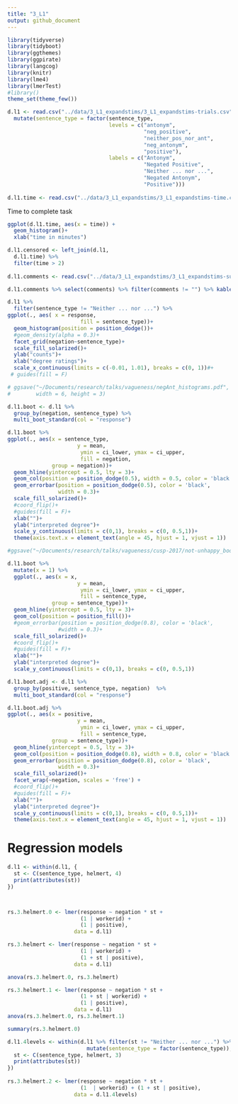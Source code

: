 ```yaml
---
title: "3_L1"
output: github_document
---
```


```r
library(tidyverse)
library(tidyboot)
library(ggthemes)
library(ggpirate)
library(langcog)
library(knitr)
library(lme4)
library(lmerTest)
#library()
theme_set(theme_few())
```

```r
d.l1 <- read.csv("../data/3_L1_expandstims/3_L1_expandstims-trials.csv") %>%
  mutate(sentence_type = factor(sentence_type,
                                levels = c("antonym",
                                           "neg_positive",
                                           "neither_pos_nor_ant",
                                           "neg_antonym",
                                           "positive"),
                                labels = c("Antonym",
                                           "Negated Positive",
                                           "Neither ... nor ...",
                                           "Negated Antonym",
                                           "Positive")))
  
d.l1.time <- read.csv("../data/3_L1_expandstims/3_L1_expandstims-time.csv")
```


Time to complete task

```r
ggplot(d.l1.time, aes(x = time)) +
  geom_histogram()+
  xlab("time in minutes")
```


```r
d.l1.censored <- left_join(d.l1,
  d.l1.time) %>%
  filter(time > 2)
  
d.l1.comments <- read.csv("../data/3_L1_expandstims/3_L1_expandstims-subject_information.csv")

d.l1.comments %>% select(comments) %>% filter(comments != "") %>% kable()
```

```r
d.l1 %>%
  filter(sentence_type != "Neither ... nor ...") %>%
ggplot(., aes( x = response,
                       fill = sentence_type))+
  geom_histogram(position = position_dodge())+
  #geom_density(alpha = 0.3)+
  facet_grid(negation~sentence_type)+
  scale_fill_solarized()+
  ylab("counts")+
  xlab("degree ratings")+
  scale_x_continuous(limits = c(-0.01, 1.01), breaks = c(0, 1))#+
 # guides(fill = F)

# ggsave("~/Documents/research/talks/vagueness/negAnt_histograms.pdf", 
#        width = 6, height = 3)
```



```r
d.l1.boot <- d.l1 %>%
  group_by(negation, sentence_type) %>%
  multi_boot_standard(col = "response")
```

```r
d.l1.boot %>%
ggplot(., aes(x = sentence_type,
                      y = mean,
                       ymin = ci_lower, ymax = ci_upper,
                       fill = negation,
              group = negation))+
  geom_hline(yintercept = 0.5, lty = 3)+
  geom_col(position = position_dodge(0.5), width = 0.5, color = 'black')+
  geom_errorbar(position = position_dodge(0.5), color = 'black',
                width = 0.3)+
  scale_fill_solarized()+
  #coord_flip()+
  #guides(fill = F)+
  xlab("")+
  ylab("interpreted degree")+
  scale_y_continuous(limits = c(0,1), breaks = c(0, 0.5,1))+
  theme(axis.text.x = element_text(angle = 45, hjust = 1, vjust = 1))

#ggsave("~/Documents/research/talks/vagueness/cusp-2017/not-unhappy_bootstrapped.pdf", width = , height = 3.5)
```

```r
d.l1.boot %>%
  mutate(x = 1) %>%
  ggplot(., aes(x = x,
                      y = mean,
                       ymin = ci_lower, ymax = ci_upper,
                       fill = sentence_type,
              group = sentence_type))+
  geom_hline(yintercept = 0.5, lty = 3)+
  geom_col(position = position_fill())+
  #geom_errorbar(position = position_dodge(0.8), color = 'black',
                #width = 0.3)+
  scale_fill_solarized()+
  #coord_flip()+
  #guides(fill = F)+
  xlab("")+
  ylab("interpreted degree")+
  scale_y_continuous(limits = c(0,1), breaks = c(0, 0.5,1))
```


```r

d.l1.boot.adj <- d.l1 %>%
  group_by(positive, sentence_type, negation)  %>%
  multi_boot_standard(col = "response")

d.l1.boot.adj %>%
ggplot(., aes(x = positive,
                      y = mean,
                       ymin = ci_lower, ymax = ci_upper,
                       fill = sentence_type,
              group = sentence_type))+
  geom_hline(yintercept = 0.5, lty = 3)+
  geom_col(position = position_dodge(0.8), width = 0.8, color = 'black')+
  geom_errorbar(position = position_dodge(0.8), color = 'black',
                width = 0.3)+
  scale_fill_solarized()+
  facet_wrap(~negation, scales = 'free') + 
  #coord_flip()+
  #guides(fill = F)+
  xlab("")+
  ylab("interpreted degree")+
  scale_y_continuous(limits = c(0,1), breaks = c(0, 0.5,1))+
  theme(axis.text.x = element_text(angle = 45, hjust = 1, vjust = 1))

```


# Regression models

```r

d.l1 <- within(d.l1, {
  st <- C(sentence_type, helmert, 4)
  print(attributes(st))
})



rs.3.helmert.0 <- lmer(response ~ negation * st + 
                       (1 | workerid) + 
                       (1 | positive),
                     data = d.l1)

rs.3.helmert <- lmer(response ~ negation * st + 
                       (1 | workerid) + 
                       (1 + st | positive),
                     data = d.l1)

anova(rs.3.helmert.0, rs.3.helmert)

rs.3.helmert.1 <- lmer(response ~ negation * st + 
                       (1 + st | workerid) + 
                       (1 | positive),
                     data = d.l1)
anova(rs.3.helmert.0, rs.3.helmert.1)

summary(rs.3.helmert.0)
```

```r

d.l1.4levels <- within(d.l1 %>% filter(st != "Neither ... nor ...") %>%
                         mutate(sentence_type = factor(sentence_type)),{
  st <- C(sentence_type, helmert, 3)
  print(attributes(st))
})
                       
rs.3.helmert.2 <- lmer(response ~ negation * st + 
                       (1  | workerid) + (1 + st | positive),
                     data = d.l1.4levels)
```

```r
```

